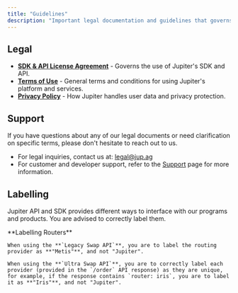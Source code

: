 ```yaml
---
title: "Guidelines"
description: "Important legal documentation and guidelines that governs the use of our services and platform. Please review these documents carefully."
---
```


## Legal
* **[SDK & API License Agreement](/legal/sdk-api-license-agreement)** - Governs the use of Jupiter's SDK and API.
* **[Terms of Use](/legal/terms-of-use)** - General terms and conditions for using Jupiter's platform and services.
* **[Privacy Policy](/legal/privacy-policy)** - How Jupiter handles user data and privacy protection.

## Support

If you have questions about any of our legal documents or need clarification on specific terms, please don't hesitate to reach out to us.

* For legal inquiries, contact us at: legal@jup.ag
* For customer and developer support, refer to the [Support](/resources/support) page for more information.

## Labelling

Jupiter API and SDK provides different ways to interface with our programs and products. You are advised to correctly label them.

<Warning>
    **Labelling Routers**

    When using the **`Legacy Swap API`**, you are to label the routing provider as **"Metis"**, and not "Jupiter".

    When using the **`Ultra Swap API`**, you are to correctly label each provider (provided in the `/order` API response) as they are unique, for example, if the response contains `router: iris`, you are to label it as **"Iris"**, and not "Jupiter".
</Warning>